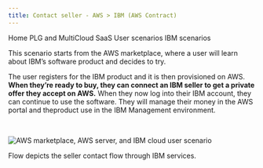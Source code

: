 ```yaml
---
title: Contact seller - AWS > IBM (AWS Contract)
---
```



<Breadcrumb>
  <BreadcrumbItem href="https://pages.github.ibm.com/cdai-design/pal/">
    Home
  </BreadcrumbItem>
  <BreadcrumbItem href="https://pages.github.ibm.com/cdai-design/pal/plg-and-multicloud-saas/overview">
    PLG and MultiCloud SaaS
  </BreadcrumbItem>
  <BreadcrumbItem href="https://pages.github.ibm.com/cdai-design/pal/plg-and-multicloud-saas/user-scenarios">
    User scenarios
  </BreadcrumbItem>
  <BreadcrumbItem
    isCurrentPage
    href="https://pages.github.ibm.com/cdai-design/pal/plg-and-multicloud-saas/user-scenarios/contact-seller-ibm"
  >
    IBM scenarios
  </BreadcrumbItem>
</Breadcrumb>

<PageDescription>

This scenario starts from the AWS marketplace, where a user will learn about IBM’s software product and decides to try.

</PageDescription>

The user registers for the IBM product and it is then provisioned on AWS. **When they’re ready to buy, they can connect an IBM seller to get a private offer they accept on AWS.** When they now log into their IBM account, they can continue to use the software. They will manage their money in the AWS portal and theproduct use in the IBM Management environment.

<br />

<Row>
  <Column colMd={8} colLg={10}>

![AWS marketplace, AWS server, and IBM cloud user scenario](images/Contact-seller-ibm.png)

<Caption>

Flow depicts the seller contact flow through IBM services.

  </Caption>

  </Column>
</Row>
